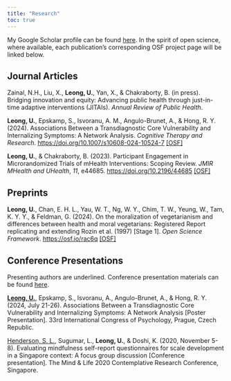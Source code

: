 ```yaml
---
title: "Research"
toc: true
---
```


My Google Scholar profile can be found [here](https://scholar.google.com.sg/citations?user=P9Tl79kAAAAJ&hl=en). In the spirit of open science, where available, each publication's corresponding OSF project page will be linked below.

## Journal Articles

Zainal, N.H., Liu, X., **Leong, U.**, Yan, X., & Chakraborty, B. (in press). Bridging innovation and equity: Advancing public health through just-in-time adaptive interventions (JITAIs). *Annual Review of Public Health*.

**Leong, U.**, Epskamp, S., Isvoranu, A. M., Angulo-Brunet, A., & Hong, R. Y. (2024). Associations Between a Transdiagnostic Core Vulnerability and Internalizing Symptoms: A Network Analysis. *Cognitive Therapy and Research*. <https://doi.org/10.1007/s10608-024-10524-7> [\[OSF\]](https://osf.io/z5t8d/)

**Leong, U.**, & Chakraborty, B. (2023). Participant Engagement in Microrandomized Trials of mHealth Interventions: Scoping Review. *JMIR MHealth and UHealth*, *11*, e44685. <https://doi.org/10.2196/44685> [\[OSF\]](https://osf.io/xdnr8/)

## Preprints

**Leong, U.**, Chan, E. H. L., Yau, W. T., Ng, W. Y., Chim, T. W., Yeung, W., Tam, K. Y. Y., & Feldman, G. (2024). On the moralization of vegetarianism and differences between health and moral vegetarians: Registered Report replicating and extending Rozin et al. (1997) \[Stage 1\]. *Open Science Framework*. <https://osf.io/rac6q> [\[OSF\]](https://osf.io/5azdg)

<!-- **Leong, U.**, Epskamp, S., Isvoranu, A., Angulo-Brunet, A., & Hong, R. Y. (2024). Associations Between a Transdiagnostic Core Vulnerability and Internalizing Symptoms: A Network Analysis. *PsyArXiv*. <https://doi.org/10.31234/osf.io/cwd46> -->

## Conference Presentations

Presenting authors are underlined. Conference presentation materials can be found [here](https://osf.io/rju35/).

<u>**Leong, U.**</u>, Epskamp, S., Isvoranu, A., Angulo-Brunet, A., & Hong, R. Y. (2024, July 21-26). Associations Between a Transdiagnostic Core Vulnerability and Internalizing Symptoms: A Network Analysis \[Poster Presentation\]. 33rd International Congress of Psychology, Prague, Czech Republic.

<u>Henderson, S. L.</u>, Sugumar, L., **Leong, U.**, & Doshi, K. (2020, November 5-8). Evaluating mindfulness self-report questionnaires for scale development in a Singapore context: A focus group discussion \[Conference presentation\]. The Mind & Life 2020 Contemplative Research Conference, Singapore.
